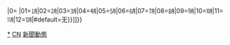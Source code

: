 {{ambox
| type  = notice
| image = [[File:Ambox clock.svg|42px]]
| issue  = '''本文記述一項[[:Category:廣州新聞動態|廣州新聞動態]]'''。<span style="margin-top: 0.2em; font-size: 90%;">隨著事件發展，內容可能會快速更新。</span>
| fix = '''注意'''：維基百科'''[[Wikipedia:不适合维基百科的文章#維基百科不是不經篩選的資訊收集處|不是新聞報導]]'''，如果您想要提供與此條目相關的新聞訊息，請至[[n:|維基新聞]]發佈。
|imageright = [[File:Guangzhou in Chinese S.svg|50px]]
| time = {{{time|<noinclude>{{#time:c}}</noinclude>}}}
}}{{namespace||[[Category:廣州新聞動態|{{#switch:{{#time:m|{{{time}}}}}|0=&#32;|01=㋀|02=㋁|03=㋂|04=㋃|05=㋄|06=㋅|07=㋆|08=㋇|09=㋈|10=㋉|11=㋊|12=㋋|#default=无{{PAGENAME}}}}]]}}<noinclude>
[[Category:廣州新聞動態|*]]
[[Category:新聞動態模板|CN]]
[[Category:广州市模板|新聞動態]]
</noinclude>